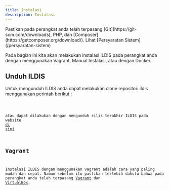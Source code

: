```yaml
---
title: Instalasi
description: Instalasi
---
```


<Aside type="caution">
    Pastikan pada perangkat anda telah terpasang [Git](https://git-scm.com/downloads), PHP, dan
    [Composer](https://getcomposer.org/download/). Lihat [Persyaratan Sistem](/persyaratan-sistem)
</Aside>

Pada bagian ini kita akan melakukan instalasi ILDIS pada perangkat anda dengan menggunakan Vagrant, Manual Instalasi, atau dengan Docker.


## Unduh ILDIS
Untuk mengunduh ILDIS anda dapat melakukan clone repositori ildis menggunakan perintah berikut :


<Code code={cloneCommand} lang="shell"/>

atau dapat dilakukan dengan mengunduh rilis terakhir ILDIS pada website <a href="https://github.com/bphndigitalservice/ildis/releases" target="_blank">di sini</a>




## Vagrant

Instalasi ILDIS dengan menggunakan vagrant adalah cara yang paling mudah dan cepat. Namun sebelum itu pastikan terlebih dahulu bahwa pada perangkat anda telah terpasang [Vagrant](https://developer.hashicorp.com/vagrant/install) dan [VirtualBox](https://www.virtualbox.org/wiki/Downloads).


